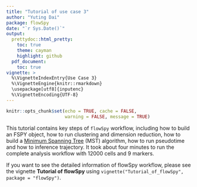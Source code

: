 ```yaml
---
title: "Tutorial of use case 3"
author: "Yuting Dai"
package: flowSpy
date: "`r Sys.Date()`"
output:
  prettydoc::html_pretty:
    toc: true
    theme: cayman
    highlight: github
  pdf_document:
    toc: true
vignette: >
  %\VignetteIndexEntry{Use Case 3}
  %\VignetteEngine{knitr::rmarkdown}
  \usepackage[utf8]{inputenc}
  %\VignetteEncoding{UTF-8}
---
```


```r
knitr::opts_chunk$set(echo = TRUE, cache = FALSE, 
                      warning = FALSE, message = TRUE)
```

This tutorial contains key steps of `flowSpy` workflow, including how to build an FSPY object, how to run clustering and dimension reduction, how to build a [Minimum Spanning Tree](https://en.wikipedia.org/wiki/Minimum_spanning_tree) (MST) algorithm, how to run pseudotime and how to inference trajectory. It took about four minutes to run the complete analysis workflow with 12000 cells and 9 markers.

If you want to see the detailed information of flowSpy workflow, please see the vignette **Tutorial of flowSpy** using `vignette("Tutorial_of_flowSpy", package = "flowSpy")`.






